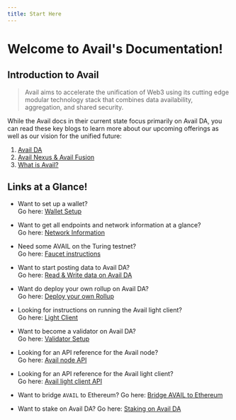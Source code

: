 ```yaml
---
title: Start Here
---
```


# Welcome to Avail's Documentation!

## Introduction to Avail

> Avail aims to accelerate the unification of Web3 using 
> its cutting edge modular technology stack that combines data availability, aggregation, and shared security.

While the Avail docs in their current state focus primarily on Avail DA, you can read these key blogs to
learn more about our upcoming offerings as well as our vision for the unified future:

1. [Avail DA](https://blog.availproject.org/avails-core-features-explained/)
2. [Avail Nexus & Avail Fusion](https://blog.availproject.org/what-is-avail/)
3. [What is Avail?](https://blog.availproject.org/what-is-avail/)

## Links at a Glance!

- Want to set up a wallet? \
Go here: [Wallet Setup](/user-guides/accounts)


- Want to get all endpoints and network information at a glance? \
Go here: [Network Information](/docs/networks)


- Need some AVAIL on the Turing testnet? \
Go here: [Faucet instructions](/docs/build-with-avail/interact-with-avail-da/faucet)

- Want to start posting data to Avail DA? \
Go here: [Read & Write data on Avail DA](/docs/build-with-avail/interact-with-avail-da/read-write-on-avail)

- Want do deploy your own rollup on Avail DA? \
Go here: [Deploy your own Rollup](/docs/build-with-avail/deploy-rollup-on-avail)

- Looking for instructions on running the Avail light client? \
Go here: [Light Client](/docs/operate-a-node/run-a-light-client)

- Want to become a validator on Avail DA? \
Go here: [Validator Setup](/docs/operate-a-node/become-a-validator)

- Looking for an API reference for the Avail node? \
Go here: [Avail node API](/api-reference/avail-node-api)

- Looking for an API reference for the Avail light client? \
Go here: [Avail light client API](/api-reference/avail-lc-api)

- Want to bridge `AVAIL` to Ethereum?
Go here: [Bridge AVAIL to Ethereum](/user-guides/vectorx)

- Want to stake on Avail DA?
Go here: [Staking on Avail DA](/user-guides/staking-governance/stake-on-avail)